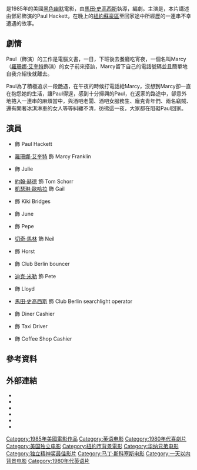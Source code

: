 {{noteTA
|T=zh-hk:三更半夜; zh-tw:下班後; zh-cn:下班后;
|G1=Show
|1=zh-hk:三更半夜; zh-tw:下班後; zh-cn:下班后;
}}
{{Infobox film
| name           = 三更半夜
| original_name  = ''After Hours''
| image          = After Hours.jpg
| caption        =
| director       = [[馬田·史高西斯|馬田·史高西斯]]
| producer       = {{link-en|艾米·羅賓森|Amy Robinson}}<br />{{link-en|格里芬·鄧尼|Griffin Dunne}}<br />{{link-en|羅伯特·F·科斯貝瑞|Robert F. Colesberry}}
| writer         = {{link-en|Joseph Minion|Joseph Minion}}<br />馬田·史高西斯（未掛名）
| starring       = [[羅珊娜·艾奎特|羅珊娜·艾奎特]]<br />{{link-en|Verna Bloom|Verna Bloom}}<br />{{link-en|湯米·鐘|Tommy Chong}}<br />{{link-en|格里芬·鄧尼|Griffin Dunne}}<br />{{link-en|琳達·佛倫提諾|Linda Fiorentino}}<br />{{link-en|特瑞·加爾|Teri Garr}}<br />[[約翰·赫德|約翰·赫德]]<br />[[切奇·馬林|切奇·馬林]]<br />[[凱瑟琳·歐哈拉|凱瑟琳·歐哈拉]]
| cinematography = {{link-en|邁克爾·巴爾蒙斯|Michael Ballhaus}}
| music          = [[侯活·梭爾|侯活·梭爾]]
| editing        = {{link-en|塞爾瑪·斯昆梅克|Thelma Schoonmaker}}
| studio         = {{link-en|The Geffen Film Company|The Geffen Film Company}}<br />Double Play Productions
| distributor    = [[華納兄弟|華納兄弟]]
| released       = {{Film date|1985|09|13}}
| runtime        = 97分鐘
| country        = 美國
| language       = 英語
| budget         = $4,500,000<ref>{{cite book|last1=Friedman|first1=Lawrence S.|title=The cinema of Martin Scorsese|date=1998|publisher=Continuum|location=New York|isbn=0826410774}}</ref>
| gross = $10,600,000<ref>[http://www.boxofficemojo.com/movies/?id=afterhours.htm After Hours] {{Wayback|url=http://www.boxofficemojo.com/movies/?id=afterhours.htm |date=20160812152129 }}. [[Box_Office_Mojo|Box Office Mojo]]. Retrieved 2009-12-10.</ref>
| cn_name        = 下班后
| hk_name        = 三更半夜
| tw_name        = 下班後
}}

{{作品名稱|name=''After Hours''|hk=三更半夜|tw=下班後|equiv-cn=tw}}是1985年的美國[[黑色幽默|黑色幽默]]電影，由[[馬田·史高西斯|馬田·史高西斯]]執導，{{link-en|Joseph Minion|Joseph Minion}}編劇。主演是{{link-en|格里芬·鄧尼|Griffin Dunne}}，本片講述由鄧尼飾演的Paul Hackett，在晚上的[[紐約蘇豪區|紐約蘇豪區]]至回家途中所經歷的一連串不幸遭遇的故事。

== 劇情 ==
Paul（{{link-en|格里芬·鄧尼|Griffin Dunne}}飾演）的工作是電腦文書，一日，下班後去餐廳吃宵夜，一個名叫Marcy（[[羅珊娜·艾奎特|羅珊娜·艾奎特]]飾演）的女子前來搭訕，Marcy留下自己的電話號碼並且簡單地自我介紹後就離去。 

Paul為了積極追求一段艷遇，在午夜的時候打電話給Marcy，沒想到Marcy卻一直在抱怨她的生活，讓Paul得逞，感到十分掃興的Paul，在返家的路途中，卻意外地捲入一連串的麻煩當中，與酒吧老闆、酒吧女服務生、龐克青年們、兩名竊賊、還有開著冰淇淋車的女人等等糾纏不清，彷彿這一夜，大家都在阻礙Paul回家。

== 演員 ==
{{div col}}
* {{link-en|格里芬·鄧尼|Griffin Dunne}} 飾 Paul Hackett
* [[羅珊娜·艾奎特|羅珊娜·艾奎特]] 飾 Marcy Franklin
* {{link-en|特瑞·加爾|Teri Garr}} 飾 Julie
* [[約翰·赫德|約翰·赫德]] 飾 Tom Schorr
* [[凱瑟琳·歐哈拉|凱瑟琳·歐哈拉]] 飾 Gail
* {{link-en|琳達·佛倫提諾|Linda Fiorentino}} 飾 Kiki Bridges
* {{link-en|Verna Bloom|Verna Bloom}} 飾 June
* {{link-en|湯米·鐘|Tommy Chong}} 飾 Pepe
* [[切奇·馬林|切奇·馬林]] 飾 Neil
* {{link-en|威爾·派頓|Will Patton}} 飾 Horst
* {{link-en|Clarence Felder|Clarence Felder}} 飾 Club Berlin bouncer
* [[迪克·米勒|迪克·米勒]] 飾 Pete
* {{link-en|Bronson Pinchot|Bronson Pinchot}} 飾 Lloyd
* [[馬田·史高西斯|馬田·史高西斯]] 飾 Club Berlin searchlight operator
* {{link-en|菲克特·亞哥|Victor Argo}} 飾 Diner Cashier
* {{link-en|拉里·卜洛克|Larry Block}} 飾 Taxi Driver
* {{link-en|洛可·西斯托|Rocco Sisto}} 飾 Coffee Shop Cashier
{{div col end}}

== 參考資料 ==
{{reflist}}

== 外部連結 ==
* {{IMDb title|id=0088680}}
* {{rotten-tomatoes|id=1032180-after_hours}}
* {{metacritic film|id=after-hours}}
* {{douban}}
* {{mojo title|id=afterhours}}
* {{Amg movie|1168}}

{{Martin Scorsese}}
[[Category:1985年美國電影作品|Category:1985年美國電影作品]]
[[Category:英语电影|Category:英语电影]]
[[Category:1980年代喜劇片|Category:1980年代喜劇片]]
[[Category:美国独立电影|Category:美国独立电影]]
[[Category:紐約市背景電影|Category:紐約市背景電影]]
[[Category:华纳兄弟电影|Category:华纳兄弟电影]]
[[Category:独立精神奖最佳影片|Category:独立精神奖最佳影片]]
[[Category:马丁·斯科塞斯电影|Category:马丁·斯科塞斯电影]]
[[Category:一天以内背景电影|Category:一天以内背景电影]]
[[Category:1980年代英语片|Category:1980年代英语片]]
